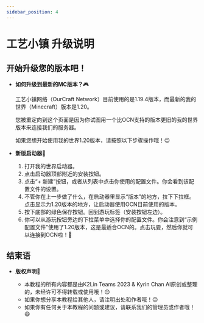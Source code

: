 ```yaml
---
sidebar_position: 4
---
```


# 工艺小镇 升级说明

## 开始升级您的版本吧！

- **如何升级到最新的MC版本？**🎮

    工艺小镇网络（OurCraft Network）目前使用的是1.19.4版本，而最新的我的世界（Minecraft）版本是1.20。

    您被重定向到这个页面是因为你试图用一个比OCN支持的版本更旧的我的世界版本来连接我们的服务器。

    如果您想开始使用我的世界1.20版本，请按照以下步骤操作哦！😉

- **新版启动器**🚀
    1) 打开我的世界启动器。
    2) 点击启动器顶部附近的安装按钮。
    3) 点击“+ 新建”按钮，或者从列表中点击你使用的配置文件。你会看到该配置文件的设置。
    4) 不管你在上一步做了什么，在启动器里显示“版本”的地方，拉下下拉框。点击显示为1.20版本的地方，让启动器使用OCN目前使用的版本。
    5) 按下底部的绿色保存按钮。回到游玩标签（安装按钮左边）。
    6) 你可以从游玩按钮旁边的下拉菜单中选择你的配置文件。你会注意到“示例配置文件”使用了1.20版本，这是最适合OCN的。点击玩耍，然后你就可以连接到OCN啦！👏


## 结束语

- **版权声明**📝

    - 本教程的所有内容都是由K2Lin Teams 2023 & Kyrin Chan AI原创或整理的，未经许可不得转载或使用哦！😊
    - 如果你想分享本教程给其他人，请注明出处和作者哦！😉
    - 如果你有任何关于本教程的问题或建议，请联系我们的管理员或作者哦！😄